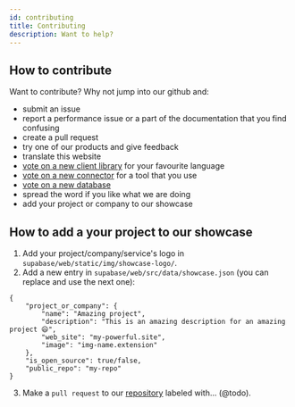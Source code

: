 ```yaml
---
id: contributing
title: Contributing
description: Want to help?
---
```


## How to contribute

Want to contribute? Why not jump into our github and:

- submit an issue
- report a performance issue or a part of the documentation that you find confusing
- create a pull request
- try one of our products and give feedback
- translate this website
- [vote on a new client library](https://github.com/supabase/supabase/issues/5) for your favourite language
- [vote on a new connector](https://github.com/supabase/supabase/issues/4) for a tool that you use
- [vote on a new database](https://github.com/supabase/supabase/issues/6)
- spread the word if you like what we are doing
- add your project or company to our showcase

## How to add a your project to our showcase

1. Add your project/company/service's logo in `supabase/web/static/img/showcase-logo/`.
2. Add a new entry in `supabase/web/src/data/showcase.json` (you can replace and use the next one):
```
{
    "project_or_company": {
        "name": "Amazing project",
        "description": "This is an amazing description for an amazing project 😄",
        "web_site": "my-powerful.site",
        "image": "img-name.extension"
    },
    "is_open_source": true/false,
    "public_repo": "my-repo"
}
```
3. Make a `pull request` to our [repository](https://github.com/supabase/supabase) labeled with... (@todo).
